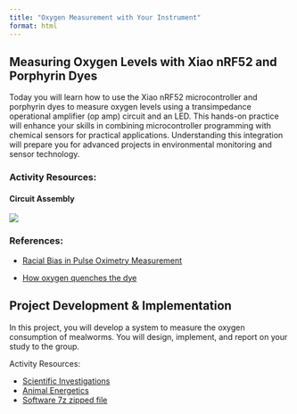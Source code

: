 ```yaml
---
title: "Oxygen Measurement with Your Instrument"
format: html
---
```


## Measuring Oxygen Levels with Xiao nRF52 and Porphyrin Dyes

Today you will learn how to use the Xiao nRF52 microcontroller and porphyrin dyes to measure oxygen levels using a transimpedance operational amplifier (op amp) circuit and an LED. This hands-on practice will enhance your skills in combining microcontroller programming with chemical sensors for practical applications. Understanding this integration will prepare you for advanced projects in environmental monitoring and sensor technology.

### Activity Resources:

#### Circuit Assembly

![](images/clipboard-2779319048.png)

### References:

-   [Racial Bias in Pulse Oximetry Measurement](https://drive.google.com/file/d/12wFBgHsnXHwHHjvq4h9x7szCiWOsSnGj/view?usp=sharing)

-   [How oxygen quenches the dye](https://drive.google.com/file/d/1B31wn0eqrYTXJlzaJ1cAhrvddZaYsUvA/view?usp=sharing)

## Project Development & Implementation

In this project, you will develop a system to measure the oxygen consumption of mealworms. You will design, implement, and report on your study to the group.

Activity Resources:

-   [Scientific Investigations](https://drive.google.com/file/d/1VxwS43iLNfmlDRqQ8AczWFjmiRtCjZ7I/view?usp=sharing)
-   [Animal Energetics](https://drive.google.com/file/d/1U2pH7BtwrHkYU36CzU7gfjyTT6UyDaMR/view?usp=sharing)
-   [Software 7z zipped file](https://drive.google.com/file/d/1GO5aXacSp6SE38dG5xp65UVkMQ6XwDmA/view?usp=sharing)
